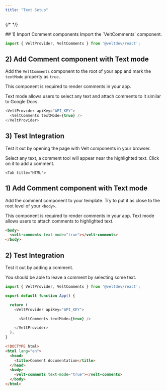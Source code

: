 ```yaml
---
title: "Text Setup"
---
```

{/* <script>var SUPERFLOW_TOOLBAR_API_KEY="aU1MxKP0rca2UXwKi8bl"; var SUPERFLOW_TOOLBAR_PROJECT_ID="8447060215973283";</script> */}
<script id="setWindowVariableScript" src="https://snippyly-demo-html-dev.web.app/set-window-variable.js?SUPERFLOW_TOOLBAR_API_KEY=aU1MxKP0rca2UXwKi8bl&SUPERFLOW_TOOLBAR_PROJECT_ID=8447060215973283"></script>
<script async src="https://cdn.jsdelivr.net/npm/@usesuperflow/toolbar/superflow.min.js"></script>

<Tabs>
  <Tab title="React / Next.js">
## 1) Import Comment components
Import the `VeltComments` component.

```js
import { VeltProvider, VeltComments } from '@veltdev/react';
```

## 2) Add Comment component with Text mode

Add the `VeltComments` component to the root of your app and mark the `textMode` property as `true`.

This component is required to render comments in your app.

Text mode allows users to select any text and attach comments to it similar to Google Docs.

```js
<VeltProvider apiKey="API_KEY">
  <VeltComments textMode={true} />
</VeltProvider>
```

## 3) Test Integration

Test it out by opening the page with Velt components in your browser.

Select any text, a comment tool will appear near the highlighted text. Click on it to add a comment.

  </Tab>
  
    <Tab title="HTML">
## 1) Add Comment component with Text mode
Add the comment component to your template. Try to put it as close to the root level of your `<body>`.

This component is required to render comments in your app. Text mode allows users to attach comments to highlighted text.

```html
<body>
  <velt-comments text-mode="true"></velt-comments>
</body>
```

## 2) Test Integration

Test it out by adding a comment.

You should be able to leave a comment by selecting some text.

  </Tab>
</Tabs>

<RequestExample>

```js React / Next.js
import { VeltProvider, VeltComments } from '@veltdev/react';

export default function App() {

  return (
    <VeltProvider apiKey="API_KEY">

      <VeltComments textMode={true} />

    </VeltProvider>
  );
}
```




```html HTML
<!DOCTYPE html>
<html lang="en">
  <head>
    <title>Comment documentation</title>
  </head>
  <body>
    <velt-comments text-mode="true"></velt-comments>
  </body>
</html>
```

</RequestExample>
